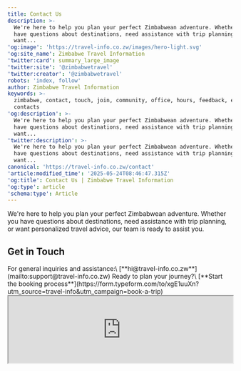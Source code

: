 ```yaml
---
title: Contact Us
description: >-
  We're here to help you plan your perfect Zimbabwean adventure. Whether you
  have questions about destinations, need assistance with trip planning, or
  want...
'og:image': 'https://travel-info.co.zw/images/hero-light.svg'
'og:site_name': Zimbabwe Travel Information
'twitter:card': summary_large_image
'twitter:site': '@zimbabwetravel'
'twitter:creator': '@zimbabwetravel'
robots: 'index, follow'
author: Zimbabwe Travel Information
keywords: >-
  zimbabwe, contact, touch, join, community, office, hours, feedback, emergency,
  contacts
'og:description': >-
  We're here to help you plan your perfect Zimbabwean adventure. Whether you
  have questions about destinations, need assistance with trip planning, or
  want...
'twitter:description': >-
  We're here to help you plan your perfect Zimbabwean adventure. Whether you
  have questions about destinations, need assistance with trip planning, or
  want...
canonical: 'https://travel-info.co.zw/contact'
'article:modified_time': '2025-05-24T08:46:47.315Z'
'og:title': Contact Us | Zimbabwe Travel Information
'og:type': article
'schema:type': Article
---
```



We're here to help you plan your perfect Zimbabwean adventure. Whether you have questions about destinations, need assistance with trip planning, or want personalized travel advice, our team is ready to assist you.

## Get in Touch

<CardGroup cols="2">
  <Card title="Email Support" icon="envelope">
    For general inquiries and assistance:\
    [**hi@travel-info.co.zw**](mailto:support@travel-info.co.zw)
  </Card>
  <Card title="Book a Trip" icon="calendar-check">
    Ready to plan your journey?\
    [**Start the booking process**](https://form.typeform.com/to/xgE1uuXn?utm_source=travel-info&utm_campaign=book-a-trip)
  </Card>
</CardGroup>

<Card title="Contact Us" icon="envelope-open-text" cta="Our team will respons to you shortly.">
  <div className="w-full max-w-4xl mx-auto my-6 overflow-hidden rounded-lg border border-gray-200 dark:border-gray-800">
  <iframe sandbox="allow-scripts allow-popups allow-forms allow-same-origin" width="100%" className="w-full h-[670px] border-0 dark:bg-gray-900" src="https://forms.helpdesk.com?licenseID=2046191682&contactFormID=b016bbb4-e37a-4519-8259-fe4a2e6693ce" title="Helpdesk Support Form" />

  </div>
</Card>

## Join Our Community

Connect with fellow travelers and get the latest updates on Zimbabwe travel:

<Card title="Facebook Group" icon="facebook">
  Join our community of Zimbabwe travel enthusiasts to share experiences, ask questions, and get inspired for your next trip.

  [Zimbabwe Travel Info Group](https://www.facebook.com/groups/zimbabwetravelinfo)
</Card>

## Office Hours

Our support team is available to assist you during the following hours:

```
Monday - Friday: 9:00 AM - 5:00 PM (CAT)
Saturday: 10:00 AM - 2:00 PM (CAT)
Sunday: Closed
```

## Feedback

We're constantly working to improve our travel information and services. If you have suggestions or feedback about our website or your experience with our team, please let us know.

<Accordion title="Submit Feedback">
  We value your input\! Please share your thoughts, suggestions, or experiences to help us improve our services.

  <Button text="Share Your Feedback" icon="comment" href="https://form.typeform.com/to/feedback123" />
</Accordion>

## Emergency Contacts in Zimbabwe

If you're currently in Zimbabwe and need emergency assistance:

| Service           | Contact Number    |
| ----------------- | ----------------- |
| Police Emergency  | 995               |
| Medical Emergency | 994               |
| Tourist Police    | \+263 242 703 432 |

<Note>
  Always ensure you have appropriate travel insurance that covers emergency medical evacuation before traveling to Zimbabwe.
</Note>





<Trustpilot />